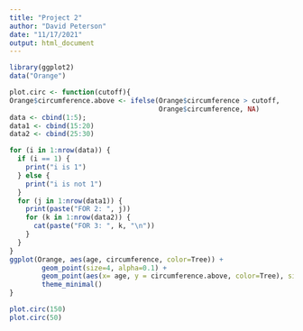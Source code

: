 ```yaml
---
title: "Project 2"
author: "David Peterson"
date: "11/17/2021"
output: html_document
---
```


```r

library(ggplot2)
data("Orange")

plot.circ <- function(cutoff){
Orange$circumference.above <- ifelse(Orange$circumference > cutoff, 
                                     Orange$circumference, NA)
data <- cbind(1:5); 
data1 <- cbind(15:20)
data2 <- cbind(25:30)

for (i in 1:nrow(data)) {
  if (i == 1) {
    print("i is 1")
  } else {
    print("i is not 1")
  }
  for (j in 1:nrow(data1)) {
    print(paste("FOR 2: ", j))
    for (k in 1:nrow(data2)) {
      cat(paste("FOR 3: ", k, "\n"))
    }
  }
}
ggplot(Orange, aes(age, circumference, color=Tree)) + 
        geom_point(size=4, alpha=0.1) + 
        geom_point(aes(x= age, y = circumference.above, color=Tree), size=4, alpha=1, inherit.aes = FALSE) + 
        theme_minimal()
}

plot.circ(150)
plot.circ(50)

```